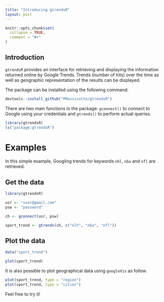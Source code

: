```yaml
---
title: "Introducing gtrendsR"
layout: post
---
```


```r
knitr::opts_chunk$set(
  collapse = TRUE,
  comment = "#>"
)
```

## Introduction

`gtrendsR` provides an interface for retrieving and displaying the information returned online by Google Trends. Trends (number of hits) over the time as well as geographic representation of the results can be displayed.

The package can be installed using the following command:

```r
devtools::install_github("PMassicotte/gtrendsR")
```

There are two main functions in the package: `gconnect()` to connect to Google using your credentials and `gtrends()` to perform actual queries.

```r
library(gtrendsR)
ls("package:gtrendsR")
```

# Examples

In this simple example, Googling trends for keywords `nhl`, `nba` and `nfl` are retrieved.

## Get the data

```r
library(gtrendsR)

usr <- "user@gmail.com"
psw <- "password"

ch <- gconnect(usr, psw)

sport_trend <- gtrends(ch, c("nlh", "nba", "nfl"))
```

## Plot the data

```r
data("sport_trend")

plot(sport_trend)

```

It is also possible to plot geographical data using `googleVis` as follow.

```r
plot(sport_trend, type = "region")
plot(sport_trend, type = "cities")
```

Feel free to try it!
